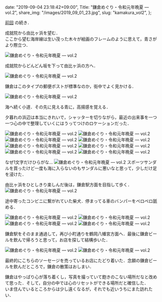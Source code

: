   date: "2019-09-04 23:18:42+09:00",
  Title: "鎌倉めぐり・令和元年晩夏  ―  vol.2",
  share_img: "/images/2019_09_01_23.jpg",
  slug: "kamakura_vol2",
};

<a href="https://photos.dream-exp.net/2019/09/kamakura_vol1/">前回</a> の続き．

成就院から由比ヶ浜を望む．<br />ここから望む海岸線は生い茂った木々が絵画のフレームのように思えて，青さがより際立つ．

![鎌倉めぐり・令和元年晩夏  ―  vol.2](/images/2019_09_01_16.jpg)

成就院からどんどん坂を下って由比ヶ浜の方へ．

![鎌倉めぐり・令和元年晩夏  ―  vol.2](/images/2019_09_01_21.jpg)

<span className="caption">
  鎌倉はこのタイプの郵便ポストが標準なのか，街中でよく見かける．
</span>

![鎌倉めぐり・令和元年晩夏  ―  vol.2](/images/2019_09_01_11.jpg)

<span className="caption">
  海へ続く小道．その先に見える青に，高揚感を覚える．
</span>

夕暮れの浜辺は本当にきれいで，シャッターを切りながら，最近の出来事を一つ一つ心の中で整理していくにはうってつけのロケーションだった．

![鎌倉めぐり・令和元年晩夏  ―  vol.2](/images/2019_09_01_23.jpg)
![鎌倉めぐり・令和元年晩夏  ―  vol.2](/images/2019_09_01_25.jpg)
![鎌倉めぐり・令和元年晩夏  ―  vol.2](/images/2019_09_01_10.jpg)
![鎌倉めぐり・令和元年晩夏  ―  vol.2](/images/2019_09_01_31.jpg)
![鎌倉めぐり・令和元年晩夏  ―  vol.2](/images/2019_09_01_35.jpg)
![鎌倉めぐり・令和元年晩夏  ―  vol.2](/images/2019_09_01_18.jpg)
![鎌倉めぐり・令和元年晩夏  ―  vol.2](/images/2019_09_01_4.jpg)
![鎌倉めぐり・令和元年晩夏  ―  vol.2](/images/2019_09_01_5.jpg)

<span className="caption">なぜ1文字だけひらがな...</span>
![鎌倉めぐり・令和元年晩夏 ― vol.2](/images/2019_09_01_34.jpg)
<span className="caption">
  スポーツサンダルを買ったけど一度も海に入らないのもサンダルに悪いなと思って，少しだけ足を浸けた．
</span>

由比ヶ浜をひとしきり楽しんだ後は，鎌倉駅方面を目指して歩く．
![鎌倉めぐり・令和元年晩夏  ―  vol.2](/images/2019_09_01_32.jpg)

<span className="caption">
  途中寄ったコンビニに繋がれていた柴犬．停まってる車のバンパーをペロペロ舐める．
</span>

![鎌倉めぐり・令和元年晩夏  ―  vol.2](/images/2019_09_01_15.jpg)
![鎌倉めぐり・令和元年晩夏  ―  vol.2](/images/2019_09_01_1.jpg)
![鎌倉めぐり・令和元年晩夏  ―  vol.2](/images/2019_09_01_14.jpg)
![鎌倉めぐり・令和元年晩夏  ―  vol.2](/images/2019_09_01_3.jpg)

鎌倉駅をそのまま通過して，再び小町通りを鶴岡八幡宮方面へ．最後に鎌倉ビールを飲んで帰ろうと思って，お店を探して結構歩いた．

![鎌倉めぐり・令和元年晩夏  ―  vol.2](/images/2019_09_01_17.jpg)
![鎌倉めぐり・令和元年晩夏  ―  vol.2](/images/2019_09_01_27.jpg)

最終的にこちらのソーセージを売っているお店にたどり着いた．念願の鎌倉ビールを飲んだところで，鎌倉の散策はおしまい．

鎌倉はやっぱり心が落ち着くし，写真を撮っていて飽きのこない場所だなと改めて思った．そして，自分の中では心のリセットができる場所だと確信した．<br />いま住んでいるところからは少し遠くなるが，それでも近いうちにまた訪れたい．
